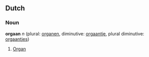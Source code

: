 ==Dutch==
===Noun===
'''orgaan''' ''n'' (plural: [[orgaan|organen]], diminutive: [[orgaan|orgaantje]], plural diminutive: [[orgaan|orgaantjes]])
#[[Organ]]
